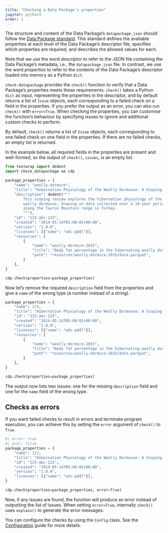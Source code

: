 ```yaml
---
title: "Checking a Data Package's properties"
jupyter: python3
order: 1
---
```


The structure and content of the Data Package's `datapackage.json` should follow the
[Data Package standard](https://datapackage.org). This standard defines
the available properties at each level of the Data Package's descriptor file, specifies
which properties are required, and describes the allowed values for
each.

::: callout-note
Note that we use the word *descriptor* to refer to the JSON file containing the Data Package's metadata, i.e., the
`datapackage.json` file. In contrast, we use the word *properties* to refer to the contents of the Data Package's descriptor loaded into memory as a Python `dict`.
:::

`check-datapackage` provides the `check()` function to verify that a
Data Package's properties meets these requirements. `check()` takes a
Python `dict` as input, representing the properties in the descriptor, and by default
returns a list of `Issue` objects, each corresponding to a failed check
on a field in the properties. If you prefer the output as an error, you
can also run `check()` with `error=True`. When checking the properties,
you can customise the function's behaviour by specifying issues to
ignore and additional custom checks to perform.

By default, `check()` returns a list of `Issue` objects, each
corresponding to one failed check on one field in the properties. If
there are no failed checks, an empty list is returned.

In the example below, all required fields in the properties are present
and well-formed, so the output of `check()`, `issues`, is an empty list.

```python
from textwrap import dedent
import check_datapackage as cdp

package_properties = {
    "name": "woolly-dormice",
    "title": "Hibernation Physiology of the Woolly Dormouse: A Scoping Review.",
    "description": dedent("""
        This scoping review explores the hibernation physiology of the
        woolly dormouse, drawing on data collected over a 10-year period
        along the Taurus Mountain range in Turkey.
        """),
    "id": "123-abc-123",
    "created": "2014-05-14T05:00:01+00:00",
    "version": "1.0.0",
    "licenses": [{"name": "odc-pddl"}],
    "resources": [
        {
            "name": "woolly-dormice-2015",
            "title": "Body fat percentage in the hibernating woolly dormouse",
            "path": "resources/woolly-dormice-2015/data.parquet",
        }
    ],
}

cdp.check(properties=package_properties)
```

Now let's remove the required `description` field from the properties
and give a `name` of the wrong type (a number instead of a string).

```python
package_properties = {
    "name": 123,
    "title": "Hibernation Physiology of the Woolly Dormouse: A Scoping Review.",
    "id": "123-abc-123",
    "created": "2014-05-14T05:00:01+00:00",
    "version": "1.0.0",
    "licenses": [{"name": "odc-pddl"}],
    "resources": [
        {
            "name": "woolly-dormice-2015",
            "title": "Body fat percentage in the hibernating woolly dormouse",
            "path": "resources/woolly-dormice-2015/data.parquet",
        }
    ],
}

cdp.check(properties=package_properties)
```

The output now lists two issues: one for the missing `description` field
and one for the `name` field of the wrong type.

## Checks as errors

If you want failed checks to result in errors and terminate program
execution, you can achieve this by setting the `error` argument of
`check()` to `True`.

```python
#| error: true
#| eval: false
package_properties = {
    "name": 123,
    "title": "Hibernation Physiology of the Woolly Dormouse: A Scoping Review.",
    "id": "123-abc-123",
    "created": "2014-05-14T05:00:01+00:00",
    "version": "1.0.0",
    "licenses": [{"name": "odc-pddl"}],
}

cdp.check(properties=package_properties, error=True)
```

Now, if any issues are found, the function will produce an error instead
of outputting the list of issues. When setting `error=True`, internally
`check()` uses `explain()` to generate the error messages.

::: callout-note
You can configure the checks by using the `Config` class. See the
[Configuration](config.qmd) guide for more details.
:::
